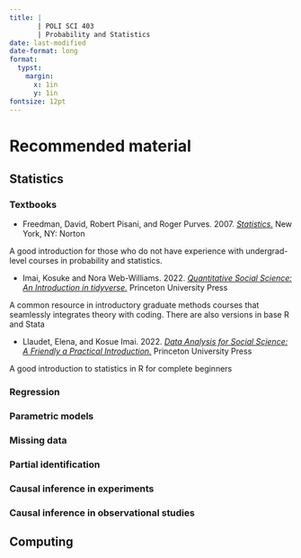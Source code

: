 ```yaml
---
title: |
       | POLI SCI 403
       | Probability and Statistics
date: last-modified
date-format: long
format: 
  typst:
    margin:
      x: 1in
      y: 1in
fontsize: 12pt
---
```


```{=typst} 
#show link: set text(blue)
```

# Recommended material

## Statistics

### Textbooks

<!-- CONTINUE HERE COME UP WITH A BETTER WAY TO ANNOTATE -->

- Freedman, David, Robert Pisani, and Roger Purves. 2007. [*Statistics.*](https://wwnorton.com/books/Statistics) New York, NY: Norton

::: {.callout-note}
A good introduction for those who do not have experience with undergrad-level courses in probability and statistics.
:::

- Imai, Kosuke and Nora Web-Williams. 2022. [*Quantitative Social Science: An Introduction in tidyverse.*](https://press.princeton.edu/books/hardcover/9780691222271/quantitative-social-science) Princeton University Press

::: {.callout-note}
A common resource in introductory graduate methods courses that seamlessly integrates theory with coding. There are also versions in base R and Stata
:::

- Llaudet, Elena, and Kosue Imai. 2022. [*Data Analysis for Social Science: A Friendly a Practical Introduction.*](https://press.princeton.edu/books/paperback/9780691199436/data-analysis-for-social-science) Princeton University Press

::: {.callout-note}
A good introduction to statistics in R for complete beginners
:::

### Regression

### Parametric models

### Missing data

### Partial identification

### Causal inference in experiments

### Causal inference in observational studies


## Computing